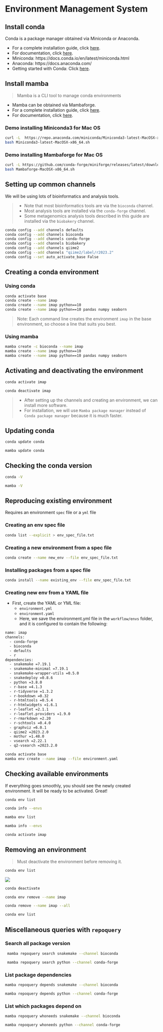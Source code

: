 # Environment Management System

## Install conda
Conda is a package manager obtained via Miniconda or Anaconda.

- For a complete installation guide, click [here](https://conda.io/projects/conda/en/latest/user-guide/install/index.html).
- For documentation, click [here](https://docs.conda.io/en/latest/).
- Miniconda: https://docs.conda.io/en/latest/miniconda.html
- Anaconda: https://docs.anaconda.com/
- Getting started with Conda: Click [here](https://docs.conda.io/projects/conda/en/latest/user-guide/getting-started.html).


## Install mamba
> Mamba is a CLI tool to manage conda environments

- Mamba can be obtained via Mambaforge.
- For a complete installation guide, click [here](https://mamba.readthedocs.io/en/latest/installation.html).
- For documentation, click [here](https://mamba.readthedocs.io/en/latest/user_guide/mamba.html).


### Demo installing Miniconda3 for Mac OS
```bash
curl -L  https://repo.anaconda.com/miniconda/Miniconda3-latest-MacOSX-x86_64.sh -o Miniconda3-latest-MacOSX-x86_64.sh
bash Miniconda3-latest-MacOSX-x86_64.sh
```

### Demo installing Mambaforge for Mac OS
```bash
curl -L https://github.com/conda-forge/miniforge/releases/latest/download/Mambaforge-MacOSX-x86_64.sh -o Mambaforge-MacOSX-x86_64.sh
bash Mambaforge-MacOSX-x86_64.sh
```

## Setting up common channels
We will be using lots of bioinformatics and analysis tools. 

> - Note that most bioinformatics tools are via the `bioconda` channel. 
> - Most analysis tools are installed via the `conda-forge` channel.
> - Some metagenomics analysis tools described in this guide are installed via the `biobakery` channel. 

```bash
conda config --add channels defaults
conda config --add channels bioconda
conda config --add channels conda-forge
conda config --add channels biobakery
conda config --add channels qiime2
conda config --add channels "qiime2/label/r2023.2"
conda config --set auto_activate_base False
```

## Creating a conda environment

### Using conda
```bash
conda activate base
conda create --name imap
conda create --name imap python==10
conda create --name imap python==10 pandas numpy seaborn
```
> Note: Each command line creates the environment `imap` in the base environment, so choose a line that suits you best.

### Using mamba
```bash
mamba create -c bioconda --name imap
mamba create --name imap python==10
mamba create --name imap python==10 pandas numpy seaborn
```

## Activating and deactivating the environment
```bash
conda activate imap

conda deactivate imap
```

> - After setting up the channels and creating an environment, we can install more software. 
> - For installation, we will use `Mamba package manager` instead of `Conda package manager` because it is much faster. 

## Updating conda
```bash
conda update conda

mamba update conda
```

## Checking the conda version
```bash
conda -V

mamba -V
```

## Reproducing existing environment
Requires an environment `spec` file or a `yml` file

### Creating an env spec file
```bash
conda list --explicit > env_spec_file.txt
```

### Creating a new environment from a spec file
```bash
conda create --name new_env --file env_spec_file.txt
```

### Installing packages from a spec file
```bash
conda install --name existing_env --file env_spec_file.txt
```

### Creating new env from a YAML file
- First, create the YAML or YML file:
  - `environment.yml`
  - `environment.yaml`
  - Here, we save the environment.yml file in the `workflow/envs` folder, and it is configured to contain the following:

```bash
name: imap
channels:
  - conda-forge
  - bioconda
  - defaults
  - r
dependencies:
  - snakemake =7.19.1
  - snakemake-minimal =7.19.1
  - snakemake-wrapper-utils =0.5.0
  - snakedeploy =0.8.6
  - python =3.8.0
  - r-base =4.1.3
  - r-tidyverse =1.3.2 
  - r-bookdown =0.32
  - r-htmltools =0.5.4 
  - r-htmlwidgets =1.6.1
  - r-leaflet =2.1.1
  - r-leaflet.providers =1.9.0 
  - r-rmarkdown =2.20
  - r-schtools =0.4.0
  - graphviz =6.0.1
  - qiime2 =2023.2.0
  - mothur =1.48.0
  - vsearch =2.22.1
  - q2-vsearch =2023.2.0
```

```bash
conda activate base
mamba env create --name imap --file environment.yaml
```

## Checking available environments
If everything goes smoothly, you should see the newly created environment. It will be ready to be activated. Great!
```bash
conda env list

conda info --envs

mamba env list

mamba info --envs
```

```bash
conda activate imap
```

## Removing an environment
> Must deactivate the environment before removing it.

```bash
conda env list
```
<img src="images/conda_list.png">

```bash
conda deactivate

conda env remove --name imap

conda remove --name imap --all

conda env list
```

## Miscellaneous queries with `repoquery`

### Search all package version
```bash
 mamba repoquery search snakemake --channel bioconda 

 mamba repoquery search python --channel conda-forge 
```

### List package dependencies
```bash
mamba repoquery depends snakemake --channel bioconda

mamba repoquery depends python --channel conda-forge
```

### List which packages depend on
```bash
mamba repoquery whoneeds snakemake --channel bioconda

mamba repoquery whoneeds python --channel conda-forge
```
